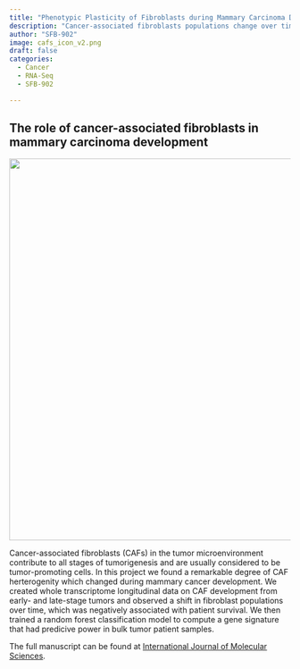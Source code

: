 ```yaml
---
title: "Phenotypic Plasticity of Fibroblasts during Mammary Carcinoma Development"
description: "Cancer-associated fibroblasts populations change over time during mammary carcinoma tumor development"
author: "SFB-902"
image: cafs_icon_v2.png
draft: false
categories:
  - Cancer
  - RNA-Seq
  - SFB-902

---
```


## The role of cancer-associated fibroblasts in mammary carcinoma development

![](./cafs.png){width="683"}

Cancer-associated fibroblasts (CAFs) in the tumor microenvironment contribute to all stages of tumorigenesis and are usually considered to be tumor-promoting cells. In this project we found a remarkable degree of CAF herterogenity which changed during mammary cancer development. We created whole transcriptome longitudinal data on CAF development from early- and late-stage tumors and observed a shift in fibroblast populations over time, which was negatively associated with patient survival. We then trained a random forest classification model to compute a gene signature that had predicive power in bulk tumor patient samples.

The full manuscript can be found at [International Journal of Molecular Sciences](https://www.mdpi.com/1422-0067/20/18/4438).
